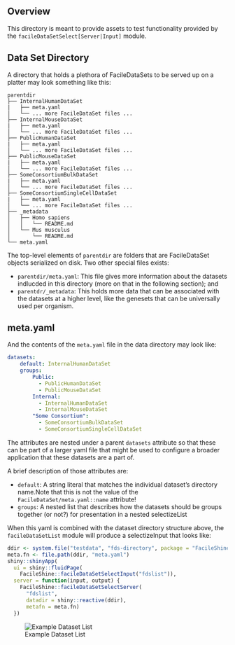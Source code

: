 ## Overview

This directory is meant to provide assets to test functionality provided by the
`facileDataSetSelect[Server|Input]` module.

## Data Set Directory

A directory that holds a plethora of FacileDataSets to be served up on a platter
may look something like this:

```
parentdir
├── InternalHumanDataSet
|   ├── meta.yaml
│   └── ... more FacileDataSet files ...
├── InternalMouseDataSet
|   ├── meta.yaml
│   └── ... more FacileDataSet files ...
├── PublicHumanDataSet
|   ├── meta.yaml
│   └── ... more FacileDataSet files ...
├── PublicMouseDataSet
|   ├── meta.yaml
│   └── ... more FacileDataSet files ...
├── SomeConsortiumBulkDataSet
|   ├── meta.yaml
│   └── ... more FacileDataSet files ...
├── SomeConsortiumSingleCellDataSet
|   ├── meta.yaml
│   └── ... more FacileDataSet files ...
├── _metadata
│   ├── Homo sapiens
│   │   └── README.md
│   └── Mus musculus
│       └── README.md
└── meta.yaml
```

The top-level elements of `parentdir` are folders that are FacileDataSet objects
serialized on disk. Two other special files exists:

* `parentdir/meta.yaml`: This file gives more information about the datasets
  indlucded in this directory (more on that in the following section); and
* `parentdr/_metadata`: This holds more data that can be associated with the
  datasets at a higher level, like the genesets that can be universally used
  per organism.

## meta.yaml

And the contents of the `meta.yaml` file in the data directory may look like:

```yaml
datasets:
    default: InternalHumanDataSet
    groups:
        Public:
          - PublicHumanDataSet
          - PublicMouseDataSet
        Internal:
          - InternalHumanDataSet
          - InternalMouseDataSet
        "Some Consortium":
          - SomeConsortiumBulkDataSet
          - SomeConsortiumSingleCellDataSet
```

The attributes are nested under a parent `datasets` attribute so that these
can be part of a larger yaml file that might be used to configure a broader
application that these datasets are a part of.

A brief description of those attributes are:

* `default`: A string literal that matches the individual dataset's directory
   name.Note that this is not the value of the `FacileDataSet/meta.yaml::name`
    attribute!
* `groups`: A nested list that describes how the datasets should be groups
   together (or not?) for presentation in a nested selectizeList

When this yaml is combined with the dataset directory structure above, the
`facileDataSetList` module will produce a selectizeInput that looks like:

```r
ddir <- system.file("testdata", "fds-directory", package = "FacileShine")
meta.fn <- file.path(ddir, "meta.yaml")
shiny::shinyApp(
  ui = shiny::fluidPage(
    FacileShine::facileDataSetSelectInput("fdslist")),
  server = function(input, output) {
    FacileShine::facileDataSetSelectServer(
      "fdslist",
      datadir = shiny::reactive(ddir),
      metafn = meta.fn)
  })
```

![Example Dataset List](datasetlist.png)

